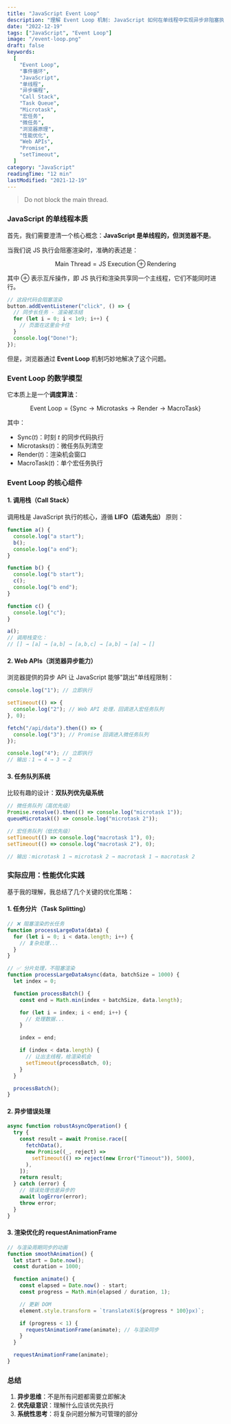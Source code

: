 ```yaml
---
title: "JavaScript Event Loop"
description: "理解 Event Loop 机制: JavaScript 如何在单线程中实现异步非阻塞执行"
date: "2022-12-19"
tags: ["JavaScript", "Event Loop"]
image: "/event-loop.png"
draft: false
keywords:
  [
    "Event Loop",
    "事件循环",
    "JavaScript",
    "单线程",
    "异步编程",
    "Call Stack",
    "Task Queue",
    "Microtask",
    "宏任务",
    "微任务",
    "浏览器原理",
    "性能优化",
    "Web APIs",
    "Promise",
    "setTimeout",
  ]
category: "JavaScript"
readingTime: "12 min"
lastModified: "2021-12-19"
---
```


> Do not block the main thread.

### JavaScript 的单线程本质

首先，我们需要澄清一个核心概念：**JavaScript 是单线程的，但浏览器不是**。

当我们说 JS 执行会阻塞渲染时，准确的表述是：

$$
\text{Main Thread} = \text{JS Execution} \oplus \text{Rendering}
$$

其中 $\oplus$ 表示互斥操作，即 JS 执行和渲染共享同一个主线程，它们不能同时进行。

```javascript
// 这段代码会阻塞渲染
button.addEventListener("click", () => {
  // 同步长任务 - 渲染被冻结
  for (let i = 0; i < 1e9; i++) {
    // 页面在这里会卡住
  }
  console.log("Done!");
});
```

但是，浏览器通过 **Event Loop** 机制巧妙地解决了这个问题。

### Event Loop 的数学模型

它本质上是一个**调度算法**：

$$\text{Event Loop} =  \{ \text{Sync} \rightarrow \text{Microtasks} \rightarrow \text{Render} \rightarrow \text{MacroTask} \}$$

其中：

- $\text{Sync}(t)$：时刻 $t$ 的同步代码执行
- $\text{Microtasks}(t)$：微任务队列清空
- $\text{Render}(t)$：渲染机会窗口
- $\text{MacroTask}(t)$：单个宏任务执行

### Event Loop 的核心组件

#### 1. 调用栈（Call Stack）

调用栈是 JavaScript 执行的核心，遵循 **LIFO（后进先出）** 原则：

```javascript
function a() {
  console.log("a start");
  b();
  console.log("a end");
}

function b() {
  console.log("b start");
  c();
  console.log("b end");
}

function c() {
  console.log("c");
}

a();
// 调用栈变化：
// [] → [a] → [a,b] → [a,b,c] → [a,b] → [a] → []
```

#### 2. Web APIs（浏览器异步能力）

浏览器提供的异步 API 让 JavaScript 能够"跳出"单线程限制：

```javascript
console.log("1"); // 立即执行

setTimeout(() => {
  console.log("2"); // Web API 处理，回调进入宏任务队列
}, 0);

fetch("/api/data").then(() => {
  console.log("3"); // Promise 回调进入微任务队列
});

console.log("4"); // 立即执行
// 输出：1 → 4 → 3 → 2
```

#### 3. 任务队列系统

比较有趣的设计：**双队列优先级系统**

```javascript
// 微任务队列（高优先级）
Promise.resolve().then(() => console.log("microtask 1"));
queueMicrotask(() => console.log("microtask 2"));

// 宏任务队列（低优先级）
setTimeout(() => console.log("macrotask 1"), 0);
setTimeout(() => console.log("macrotask 2"), 0);

// 输出：microtask 1 → microtask 2 → macrotask 1 → macrotask 2
```

### 实际应用：性能优化实践

基于我的理解，我总结了几个关键的优化策略：

#### 1. 任务分片（Task Splitting）

```javascript
// ❌ 阻塞渲染的长任务
function processLargeData(data) {
  for (let i = 0; i < data.length; i++) {
    // 复杂处理...
  }
}

// ✅ 分片处理，不阻塞渲染
function processLargeDataAsync(data, batchSize = 1000) {
  let index = 0;

  function processBatch() {
    const end = Math.min(index + batchSize, data.length);

    for (let i = index; i < end; i++) {
      // 处理数据...
    }

    index = end;

    if (index < data.length) {
      // 让出主线程，给渲染机会
      setTimeout(processBatch, 0);
    }
  }

  processBatch();
}
```

#### 2. 异步错误处理

```javascript
async function robustAsyncOperation() {
  try {
    const result = await Promise.race([
      fetchData(),
      new Promise((_, reject) =>
        setTimeout(() => reject(new Error("Timeout")), 5000),
      ),
    ]);
    return result;
  } catch (error) {
    // 错误处理也是异步的
    await logError(error);
    throw error;
  }
}
```

#### 3. 渲染优化的 requestAnimationFrame

```javascript
// 与渲染周期同步的动画
function smoothAnimation() {
  let start = Date.now();
  const duration = 1000;

  function animate() {
    const elapsed = Date.now() - start;
    const progress = Math.min(elapsed / duration, 1);

    // 更新 DOM
    element.style.transform = `translateX(${progress * 100}px)`;

    if (progress < 1) {
      requestAnimationFrame(animate); // 与渲染同步
    }
  }

  requestAnimationFrame(animate);
}
```

### 总结

1. **异步思维**：不是所有问题都需要立即解决
2. **优先级意识**：理解什么应该优先执行
3. **系统性思考**：将复杂问题分解为可管理的部分
